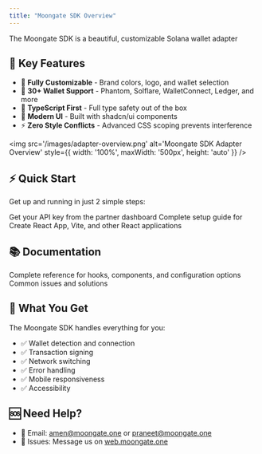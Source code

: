 ```yaml
---
title: "Moongate SDK Overview"
---
```



The Moongate SDK is a beautiful, customizable Solana wallet adapter 

## 🚀 Key Features

- 🎨 **Fully Customizable** - Brand colors, logo, and wallet selection
- 🔌 **30+ Wallet Support** - Phantom, Solflare, WalletConnect, Ledger, and more
- 💼 **TypeScript First** - Full type safety out of the box
- 🎯 **Modern UI** - Built with shadcn/ui components
- ⚡ **Zero Style Conflicts** - Advanced CSS scoping prevents interference

<img src='/images/adapter-overview.png' alt='Moongate SDK Adapter Overview' style={{ width: '100%', maxWidth: '500px', height: 'auto' }} />

## ⚡ Quick Start

Get up and running in just 2 simple steps:

<CardGroup cols={2}>
  <Card
    title="Get API Key"
    icon="key"
    href="/authentication/moongate-sdk/setup"
  >
    Get your API key from the partner dashboard
  </Card>
  <Card
    title="Integration"
    icon="react"
    href="/authentication/moongate-sdk/react"
  >
    Complete setup guide for Create React App, Vite, and other React applications
  </Card>
</CardGroup>


## 📚 Documentation

<CardGroup cols={2}>
  <Card
    title="API Reference"
    icon="book"
    href="/authentication/moongate-sdk/api-reference"
  >
    Complete reference for hooks, components, and configuration options
  </Card>
  <Card
    title="Troubleshooting"
    icon="wrench"
    href="/authentication/moongate-sdk/troubleshooting"
  >
    Common issues and solutions
  </Card>
</CardGroup>

## 🎉 What You Get

The Moongate SDK handles everything for you:

- ✅ Wallet detection and connection
- ✅ Transaction signing
- ✅ Network switching
- ✅ Error handling
- ✅ Mobile responsiveness
- ✅ Accessibility

## 🆘 Need Help?

- 📧 Email: amen@moongate.one or praneet@moongate.one
- 🐛 Issues: Message us on [web.moongate.one](https://web.moongate.one)
